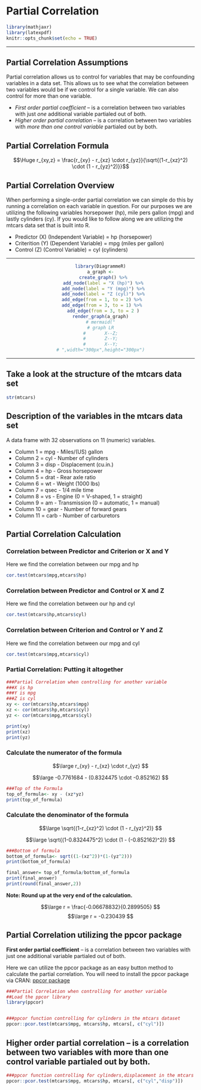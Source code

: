 # Partial Correlation


```r

library(mathjaxr)
library(latexpdf)
knitr::opts_chunk$set(echo = TRUE)

```

---

## Partial Correlation Assumptions {-}

Partial correlation allows us to control for variables that may be confounding variables in a data set. This allows us to see what the correlation between two variables would be if we control for a single variable. We can also control for more than one variable.

+ *First order partial coefficient* – is a correlation between two variables with just *one* additional variable partialed out of both.
+ *Higher order partial correlation* – is a correlation between two variables with *more than one control variable* partialed out by both.

## Partial Correlation Formula {-}

$$\Huge
r_{xy,z} = \frac{r_{xy} - r_{xz}  \cdot r_{yz}}{\sqrt{(1-r_{xz}^2) \cdot (1 - r_{yz}^2)}}$$



## Partial Correlation Overview {-}

When performing a single-order partial correlation we can simple do this by running a correlation on each variable in question. For our purposes we are utilizing the following variables horsepower (hp), mile pers gallon (mpg) and lastly cylinders (cy). If you would like to follow along we are utilizing the mtcars data set that is built into R.

+ Predictor (X) (Independent Variable) = hp (horsepower)
+ Criterition (Y) (Dependent Variable) = mpg (miles per gallon)
+ Control (Z) (Control Variable) = cyl (cylinders)

---

<center>
```r
library(DiagrammeR)
a_graph <-
  create_graph() %>%
  add_node(label = "X (hp)") %>%
  add_node(label = "Y (mpg)") %>%
  add_node(label = "Z (cyl)") %>%
  add_edge(from = 1, to = 2) %>% 
  add_edge(from = 3, to = 1) %>% 
  add_edge(from = 3, to = 2 )
render_graph(a_graph)
# mermaid("
# graph LR
#       X--Z;
#       Z--Y;
#       X--Y;
# ",width="300px",height="300px")
```
</center>

---


## Take a look at the structure of the mtcars data set {-}

```r
str(mtcars)
```

## Description of the variables in the mtcars data set

A data frame with 32 observations on 11 (numeric) variables.

+ Column 1	 =  mpg	- Miles/(US) gallon
+ Column 2	 =  cyl	- Number of cylinders
+ Column 3	 =  disp - Displacement (cu.in.)
+ Column 4	 =  hp - Gross horsepower
+ Column 5	 =  drat - Rear axle ratio
+ Column 6	 =  wt - Weight (1000 lbs)
+ Column 7	 =  qsec - 1/4 mile time
+ Column 8	 =  vs - Engine (0 = V-shaped, 1 = straight)
+ Column 9	 =  am - Transmission (0 = automatic, 1 = manual)
+ Column 10  =	gear - Number of forward gears
+ Column 11  =	carb - Number of carburetors

## Partial Correlation Calculation


### Correlation between Predictor and Criterion or X and Y

Here we find the correlation between our mpg and hp

```r
cor.test(mtcars$mpg,mtcars$hp)

```


### Correlation between Predictor and Control or X and Z

Here we find the correlation between our hp and cyl

```r
cor.test(mtcars$hp,mtcars$cyl)

```


### Correlation between Criterion and Control or Y and Z

Here we find the correlation between our mpg and cyl

```r
cor.test(mtcars$mpg,mtcars$cyl)

```


### Partial Correlation: Putting it altogether


```r
###Partial Correlation when controlling for another variable
###X is hp
###Y is mpg
###Z is cyl
xy <- cor(mtcars$hp,mtcars$mpg)
xz <- cor(mtcars$hp,mtcars$cyl)
yz <- cor(mtcars$mpg,mtcars$cyl)

print(xy)
print(xz)
print(yz)

```


### Calculate the numerator of the formula

$$\large
r_{xy} - r_{xz}  \cdot r_{yz}
$$

$$\large
-0.7761684 - (0.8324475  \cdot -0.852162)
$$

```r
###Top of the Formula
top_of_formula<- xy - (xz*yz)
print(top_of_formula)
```


### Calculate the denominator of the formula


$$\large
\sqrt{(1-r_{xz}^2) \cdot (1 - r_{yz}^2)}
$$


$$\large
\sqrt{(1-0.8324475^2) \cdot (1 - (-0.852162)^2)}
$$


```r
###Bottom of formula
bottom_of_formula<- sqrt((1-(xz^2))*(1-(yz^2)))
print(bottom_of_formula)
```

```r
final_answer= top_of_formula/bottom_of_formula
print(final_answer)
print(round(final_answer,2))
```
<b>Note: Round up at the very end of the calculation.</b>

$$\large
r = \frac{-0.06678832}{0.2899505}
$$
$$\large
r = -0.230439
$$

## Partial Correlation utilizing the ppcor package


**First order partial coefficient** – is a correlation between two variables with just one additional variable partialed out of both.

Here we can utilize the ppcor package as an easy button method to calculate the partial correlation. You will need to install the ppcor package via CRAN: [ppcor package](https://cran.r-project.org/web/packages/ppcor/index.html)

```r
###Partial Correlation when controlling for another variable
##Load the ppcor library
library(ppcor)


###ppcor function controlling for cylinders in the mtcars dataset
ppcor::pcor.test(mtcars$mpg, mtcars$hp, mtcars[, c("cyl")])
```

## Higher order partial correlation – is a correlation between two variables with more than one control variable partialed out by both.
 


```r
###ppcor function controlling for cylinders,displacement in the mtcars dataset
ppcor::pcor.test(mtcars$mpg, mtcars$hp, mtcars[, c("cyl","disp")])
```
